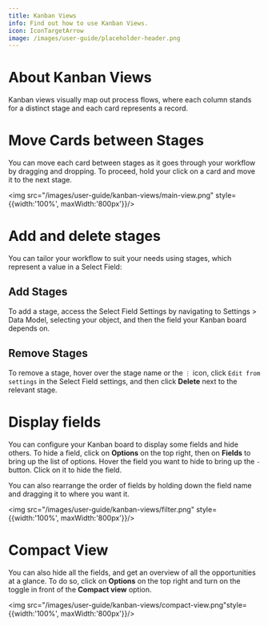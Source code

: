 ```yaml
---
title: Kanban Views
info: Find out how to use Kanban Views.
icon: IconTargetArrow
image: /images/user-guide/placeholder-header.png
---
```


# About Kanban Views

Kanban views visually map out process flows, where each column stands for a distinct stage and each card represents a record.

# Move Cards between Stages

 You can move each card between stages as it goes through your workflow by dragging and dropping. To proceed, hold your click on a card and move it to the next stage.

<img src="/images/user-guide/kanban-views/main-view.png" style={{width:'100%', maxWidth:'800px'}}/>

# Add and delete stages

You can tailor your workflow to suit your needs using stages, which represent a value in a Select Field:

## Add Stages

To add a stage, access the Select Field Settings by navigating to Settings > Data Model, selecting your object, and then the field your Kanban board depends on.

## Remove Stages

To remove a stage, hover over the stage name or the `⋮` icon, click `Edit from settings` in the Select Field settings, and then click <b>Delete</b> next to the relevant stage.

# Display fields 

You can configure your Kanban board to display some fields and hide others. To hide a field, click on <b>Options</b> on the top right, then on <b>Fields</b> to bring up the list of options. Hover the field you want to hide to bring up the `-` button. Click on it to hide the field.  

You can also rearrange the order of fields by holding down the field name and dragging it to where you want it.

<img src="/images/user-guide/kanban-views/filter.png" style={{width:'100%', maxWidth:'800px'}}/>

# Compact View

You can also hide all the fields, and get an overview of all the opportunities at a glance. To do so, click on <b>Options</b> on the top right and turn on the toggle in front of the <b>Compact view</b> option. 

<img src="/images/user-guide/kanban-views/compact-view.png"style={{width:'100%', maxWidth:'800px'}}/>